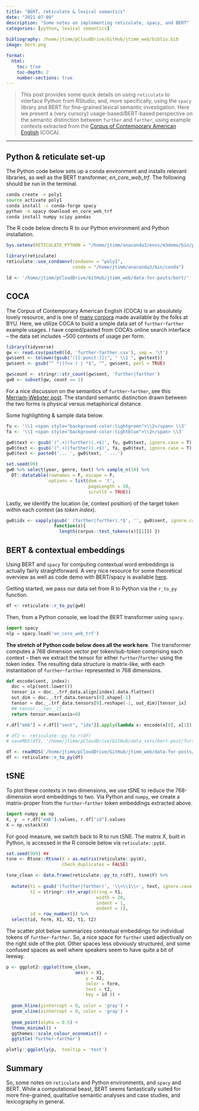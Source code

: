 ```yaml
---
title: "BERT, reticulate & lexical semantics"
date: "2021-07-09"
description: "Some notes on implementing reticulate, spacy, and BERT"
categories: [python, lexical semantics]
  
bibliography: /home/jtimm/pCloudDrive/GitHub/jtimm_web/biblio.bib
image: bert.png

format:
  html:
    toc: true
    toc-depth: 2
    number-sections: true
---
```



> This post provides some quick details on using `reticulate` to interface Python from RStudio; and, more specifically, using the `spacy` library and BERT for fine-grained lexical semantic investigation.   Here we present a (very cursory) usage-based/BERT-based perspective on the semantic distinction between `further` and `farther`, using example contexts extracted from the [Corpus of Contemporary American English](https://www.english-corpora.org/coca/) (COCA).  


---


## Python & reticulate set-up 

The Python code below sets up a conda environment and installs relevant libraries, as well as the BERT transformer, *en_core_web_trf*.  The following should be run in the terminal.

```bash
conda create -n poly1
source activate poly1
conda install -c conda-forge spacy
python -m spacy download en_core_web_trf
conda install numpy scipy pandas
```



The R code below directs R to our Python environment and Python installation.

```r
Sys.setenv(RETICULATE_PYTHON = "/home/jtimm/anaconda3/envs/m3demo/bin/python")

library(reticulate)
reticulate::use_condaenv(condaenv = "poly1",
                         conda = "/home/jtimm/anaconda3/bin/conda")
```



```r
ld <- '/home/jtimm/pCloudDrive/GitHub/jtimm_web/data-for-posts/bert/'
```




## COCA

The Corpus of Contemporary American English (COCA) is an absolutely lovely resource, and is one of [many corpora](https://www.english-corpora.org/) made available by the folks at BYU. Here, we utilize COCA to build a simple data set of `further`-`farther` example usages.  I have copied/pasted from COCA's online search interface -- the data set includes ~500 contexts of usage per form.

```r
library(tidyverse)
gw <- read.csv(paste0(ld, 'further-farther.csv'), sep = '\t')
gw$sent <- tolower(gsub("([[:punct:]])", " \\1 ", gw$text))
gw$sent <- gsub("^ *|(?<= ) | *$", "", gw$sent, perl = TRUE)

gw$count <- stringr::str_count(gw$sent, 'further|farther')
gw0 <- subset(gw, count == 1)
```


For a nice discussion on the semantics of `further`-`farther`, see this [Merriam-Webster post](https://www.merriam-webster.com/words-at-play/is-it-further-or-farther-usage-how-to-use).  The standard semantic distinction drawn between the two forms is physical versus metaphorical distance.    

Some highlighting & sample data below. 


```r
fu <- '\\1 <span style="background-color:lightgreen">\\2</span> \\3'
fa <- '\\1 <span style="background-color:lightblue">\\2</span> \\3'

gw0$text <- gsub('(^.+)(further)(.+$)', fu, gw0$text, ignore.case = T)
gw0$text <- gsub('(^.+)(farther)(.+$)', fa, gw0$text, ignore.case = T)
gw0$text <- paste0('... ', gw0$text, ' ...')

set.seed(99)
gw0 %>% select(year, genre, text) %>% sample_n(10) %>% 
  DT::datatable(rownames = F, escape = F,
                options = list(dom = 't',
                               pageLength = 10,
                               scrollX = TRUE))
```


Lastly, we identify the location (ie, context position) of the target token within each context (as *token index*).

```r
gw0$idx <- sapply(gsub(' (farther|further).*$', '', gw0$sent, ignore.case = T), 
                  function(x){
                    length(corpus::text_tokens(x)[[1]]) })
```



## BERT & contextual embeddings

Using BERT and `spacy` for computing contextual word embeddings is actually fairly straightforward.  A very nice resource for some theoretical overview as well as code demo with BERT/spacy is available [here](https://applied-language-technology.readthedocs.io/en/latest/notebooks/part_iii/04_embeddings_continued.html#visualising-word-embeddings).

Getting started, we pass our data set from R to Python via the `r_to_py` function.  

```r
df <- reticulate::r_to_py(gw0)
```


Then, from a Python console, we load the BERT transformer using `spacy`.

```python
import spacy
nlp = spacy.load('en_core_web_trf')
```



**The stretch of Python code below does all the work here**.  The transformer computes a 768 dimension vector per token/sub-token comprising each context -- then we extract the tensor for either `further`/`farther` using the token index.  The resulting data structure is matrix-like, with each instantiation of `further`-`farther` represented in 768 dimensions. 

```python
def encode(sent, index):
  doc = nlp(sent.lower())
  tensor_ix = doc._.trf_data.align[index].data.flatten()
  out_dim = doc._.trf_data.tensors[0].shape[-1]
  tensor = doc._.trf_data.tensors[0].reshape(-1, out_dim)[tensor_ix]
  ## tensor.__len__()
  return tensor.mean(axis=0)

r.df["emb"] = r.df[["sent", "idx"]].apply(lambda x: encode(x[0], x[1]), axis = 1)
```


```r
# df2 <- reticulate::py_to_r(df)
# saveRDS(df2, '/home/jtimm/pCloudDrive/GitHub/data_sets/bert-post/further.rds')
```



```r
df <- readRDS('/home/jtimm/pCloudDrive/GitHub/jtimm_web/data-for-posts/bert/further.rds')
df <- reticulate::r_to_py(df)
```




## tSNE

To plot these contexts in two dimensions, we use tSNE to reduce the 768-dimension word embeddings to two.  Via Python and `numpy`, we create a matrix-proper from the `further`-`farther` token embeddings extracted above.

```python
import numpy as np
X, y  = r.df["emb"].values, r.df["id"].values
X = np.vstack(X)
```


For good measure, we switch back to R to run tSNE. The matrix X, built in Python, is accessed in the R console below via `reticulate::py$X`.

```r
set.seed(999) ## 
tsne <- Rtsne::Rtsne(X = as.matrix(reticulate::py$X), 
                     check_duplicates = FALSE)

tsne_clean <- data.frame(reticulate::py_to_r(df), tsne$Y) %>%
  
  mutate(t1 = gsub('(further|farther)', '\\<\\1\\>', text, ignore.case = T),
         t2 = stringr::str_wrap(string = t1,
                                  width = 20,
                                  indent = 1,
                                  exdent = 1),
         id = row_number()) %>%
  select(id, form, X1, X2, t1, t2) 
```



The scatter plot below summarizes contextual embeddings for individual tokens of `further`-`farther`. So, a nice space for `further` used adjectivally on the right side of the plot. Other spaces less obviously structured, and some confused spaces as well where speakers seem to have quite a bit of leeway.

```r
p <- ggplot2::ggplot(tsne_clean, 
                          aes(x = X1, 
                              y = X2,
                              color = form,
                              text = t2,
                              key = id )) + 
  
  geom_hline(yintercept = 0, color = 'gray') +
  geom_vline(xintercept = 0, color = 'gray') +
  
  geom_point(alpha = 0.5) +
  theme_minimal() +
  ggthemes::scale_colour_economist() +
  ggtitle('further-farther') 

plotly::ggplotly(p,  tooltip = 'text') 
```



## Summary

So, some notes on `reticulate` and Python environments, and `spacy` and BERT.  While a computational beast, BERT seems fantastically suited for more fine-grained, qualitative semantic analyses and case studies, and lexicography in general.  

